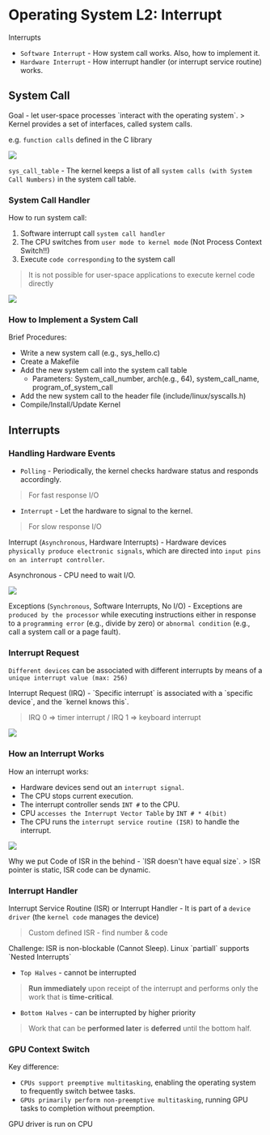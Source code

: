 Operating System L2: Interrupt
===

Interrupts
* `Software Interrupt` - How system call works. Also, how to implement it.
* `Hardware Interrupt` - How interrupt handler (or interrupt service routine) works.

System Call
---


<Callout type="info" emoji="ℹ">
Goal - let user-space processes `interact with the operating system`.
</Callout>
> Kernel provides a set of interfaces, called system calls.

e.g. `function calls` defined in the C library

![](https://hackmd.io/_uploads/rJBX-zTlp.png)

`sys_call_table` - The kernel keeps a list of all `system calls (with System Call Numbers)` in the system call table.

### System Call Handler

How to run system call:

1. Software interrupt call `system call handler`
1. The CPU switches from `user mode to kernel mode` (Not Process Context Switch!!)
1. Execute `code corresponding` to the system call
> It is not possible for user-space applications to execute kernel code directly

![](https://hackmd.io/_uploads/rJ2Lzz6xa.png)

### How to Implement a System Call

Brief Procedures:

* Write a new system call (e.g., sys_hello.c)
* Create a Makefile
* Add the new system call into the system call table
    * Parameters: System_call_number, arch(e.g., 64), system_call_name,  program_of_system_call
* Add the new system call to the header file (include/linux/syscalls.h)
* Compile/Install/Update Kernel

Interrupts
---

### Handling Hardware Events

- `Polling` - Periodically, the kernel checks hardware status and responds accordingly.
> For fast response I/O
- `Interrupt` - Let the hardware to signal to the kernel.
> For slow response I/O

Interrupt (`Asynchronous`, Hardware Interrupts) - Hardware devices `physically produce electronic signals`, which are directed into `input pins on an interrupt controller`.

<Callout type="warning" emoji="⚠️">
Asynchronous - CPU need to wait I/O.
</Callout>

![](https://hackmd.io/_uploads/HJjJnmU-a.png)

Exceptions (`Synchronous`, Software Interrupts, No I/O) - Exceptions are `produced by the processor` while executing instructions either in response to a `programming error` (e.g., divide by zero) or `abnormal condition` (e.g., call a system call or a page fault).

### Interrupt Request

`Different devices` can be associated with different interrupts by means of a `unique interrupt value (max: 256)`

<Callout type="info" emoji="ℹ">
Interrupt Request (IRQ) - `Specific interrupt` is associated with a `specific device`, and the `kernel knows this`.
</Callout>

> IRQ 0 => timer interrupt / IRQ 1 => keyboard interrupt

![](https://hackmd.io/_uploads/B1nBRm8Za.png)

### How an Interrupt Works

How an interrupt works:

* Hardware devices send out an `interrupt signal`.
* The CPU stops current execution.
* The interrupt controller sends `INT #` to the CPU.
* CPU `accesses the Interrupt Vector Table` by `INT # * 4(bit)`
* The CPU runs the `interrupt service routine (ISR)` to handle the interrupt.

![](https://hackmd.io/_uploads/SkU3RmL-p.png)

<Callout type="info" emoji="ℹ">
Why we put Code of ISR in the behind - `ISR doesn't have equal size`.
</Callout>
> ISR pointer is static, ISR code can be dynamic.

### Interrupt Handler

Interrupt Service Routine (ISR) or Interrupt Handler - It is part of a `device driver` (the `kernel code` manages the device)
> Custom defined ISR - find number & code

<Callout type="warning" emoji="⚠️">
Challenge: ISR is non-blockable (Cannot Sleep).
</Callout>

<Callout type="info" emoji="ℹ">
Linux `partiall` supports `Nested Interrupts` 
</Callout>

- `Top Halves` - cannot be interrupted
> **Run immediately** upon receipt of the interrupt and performs only the work that is **time-critical**.
- `Bottom Halves` - can be interrupted by higher priority
> Work that can be **performed later** is **deferred** until the bottom half.

### GPU Context Switch

Key difference: 

- `CPUs support preemptive multitasking`, enabling the operating system to frequently switch betwee tasks.
- `GPUs primarily perform non-preemptive multitasking`, running GPU tasks to completion without preemption.

<Callout type="warning" emoji="⚠️">
GPU driver is run on CPU
</Callout>